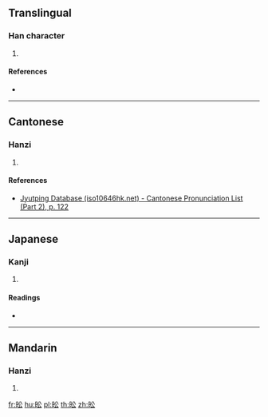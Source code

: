 {{character info/new}}
==Translingual==

===Han character===
{{Han char|rn=72|rad=日|as=04|sn=8|four=|canj=ACI|ids=⿰日公}}

# {{defn|Han|sort=日04}}

====References====
* {{Han ref|kx=0492.080|dkj=13819|dj=0855.050|hdz=21491.060|uh=6616|ud=26134}}

----

==Cantonese==

===Hanzi===
{{yue-hanzi|jyut=[[jyun4]]|y=yun4}}

# {{defn|lang=yue|sort=日04}}

====References====
* [http://www.iso10646hk.net/jp/document/download.jsp Jyutping Database (iso10646hk.net) - Cantonese Pronunciation List (Part 2), p. 122]

----

==Japanese==

===Kanji===
{{ja-kanji|grade=|rs=日04}}

# {{defn|lang=ja|sort=日04}}

====Readings====
* {{ja-readings|on=[[えん]] (en)|kun=[[めぐる]] (meguru)}}

----

==Mandarin==

===Hanzi===
{{cmn-hanzi|pin=[[yán]] ([[yan2]])|wg=yen<sup>2</sup>}}

# {{defn|lang=cmn|sort=日04}}

[[fr:昖]]
[[hu:昖]]
[[pl:昖]]
[[th:昖]]
[[zh:昖]]